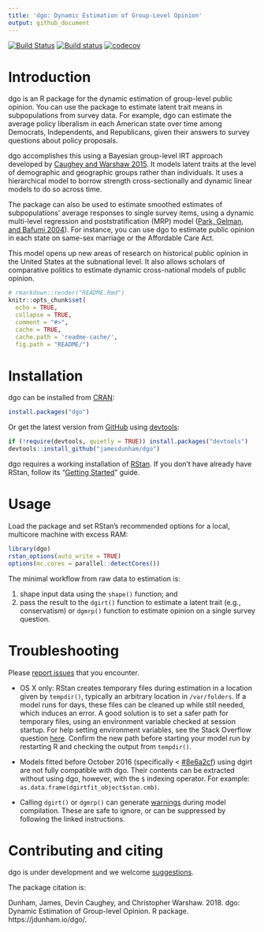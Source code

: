 ```yaml
---
title: 'dgo: Dynamic Estimation of Group-Level Opinion'
output: github_document
---
```

[![Build Status](https://travis-ci.org/jamesdunham/dgo.svg?branch=master)](https://travis-ci.org/jamesdunham/dgo)
[![Build status](https://ci.appveyor.com/api/projects/status/1ta36kmoqen98k87?svg=true)](https://ci.appveyor.com/project/jamesdunham/dgo)
[![codecov](https://codecov.io/gh/jamesdunham/dgo/branch/master/graph/badge.svg)](https://codecov.io/gh/jamesdunham/dgo)

# Introduction

dgo is an R package for the dynamic estimation of group-level public opinion.
You can use the package to estimate latent trait means in subpopulations from
survey data. For example, dgo can estimate the average policy liberalism in each
American state over time among Democrats, Independents, and Republicans, given
their answers to survey questions about policy proposals.

dgo accomplishes this using a Bayesian group-level IRT approach developed by
[Caughey and Warshaw
2015](http://pan.oxfordjournals.org/content/early/2015/02/04/pan.mpu021.full.pdf+html).
It models latent traits at the level of demographic and geographic groups rather
than individuals. It uses a hierarchical model to borrow strength
cross-sectionally and dynamic linear models to do so across time.

The package can also be used to estimate smoothed estimates of subpopulations'
average responses to single survey items, using a dynamic multi-level regression
and poststratification (MRP) model ([Park, Gelman, and Bafumi
2004](http://stat.columbia.edu/~gelman/research/published/StateOpinionsNationalPolls.050712.dkp.pdf)).
For instance, you can use dgo to estimate public opinion in each state on
same-sex marriage or the Affordable Care Act.

This model opens up new areas of research on historical public opinion in the
United States at the subnational level. It also allows scholars of comparative
politics to estimate dynamic cross-national models of public opinion.

```r
# rmarkdown::render("README.Rmd")
knitr::opts_chunk$set(
  echo = TRUE,
  collapse = TRUE,
  comment = "#>",
  cache = TRUE,
  cache.path = 'readme-cache/',
  fig.path = "README/")
```

# Installation

dgo can be installed from [CRAN](https://CRAN.R-project.org/package=dgo):

```r
install.packages("dgo")
```

Or get the latest version from [GitHub](https://github.com/jamesdunham/dgo)
using [devtools](https://github.com/hadley/devtools/):

```r
if (!require(devtools, quietly = TRUE)) install.packages("devtools")
devtools::install_github("jamesdunham/dgo")
```

dgo requires a working installation of [RStan](http://mc-stan.org/interfaces/rstan.html).
If you don't have already have RStan, follow its
"[Getting Started](https://github.com/stan-dev/rstan/wiki/RStan-Getting-Started)" guide.

# Usage

Load the package and set RStan's recommended options for a local, multicore
machine with excess RAM:

```r
library(dgo)
rstan_options(auto_write = TRUE)
options(mc.cores = parallel::detectCores())
```

The minimal workflow from raw data to estimation is:

1.  shape input data using the `shape()` function; and
2.  pass the result to the `dgirt()` function to estimate a latent trait (e.g.,
    conservatism) or `dgmrp()` function to estimate opinion on a single survey
    question.

# Troubleshooting

Please [report issues](https://github.com/jamesdunham/dgo/issues) that you
encounter.

  * OS X only: RStan creates temporary files during estimation in a location
    given by `tempdir()`, typically an arbitrary location in `/var/folders`. If
    a model runs for days, these files can be cleaned up while still needed,
    which induces an error. A good solution is to set a safer path for temporary
    files, using an environment variable checked at session startup. For help
    setting environment variables, see the Stack Overflow question
    [here](https://stackoverflow.com/questions/17107206/change-temporary-directory).
    Confirm the new path before starting your model run by restarting R and
    checking the output from `tempdir()`.

  * Models fitted before October 2016 (specifically <
    [#8e6a2cf](https://github.com/jamesdunham/dgo/commit/8e6a2cfbe00b2cd4a908b3067241e06124d143cd))
    using dgirt are not fully compatible with dgo. Their contents can be
    extracted without using dgo, however, with the `$` indexing operator. For
    example: `as.data.frame(dgirtfit_object$stan.cmb)`.

  * Calling `dgirt()` or `dgmrp()` can generate
    [warnings](http://mc-stan.org/misc/warnings#compiler-warnings) during model
    compilation. These are safe to ignore, or can be suppressed by following the
    linked instructions.

# Contributing and citing

dgo is under development and we welcome
[suggestions](https://github.com/jamesdunham/dgo/issues).

The package citation is:

Dunham, James, Devin Caughey, and Christopher Warshaw. 2018. dgo: Dynamic
Estimation of Group-level Opinion. R package.  https://jdunham.io/dgo/.
